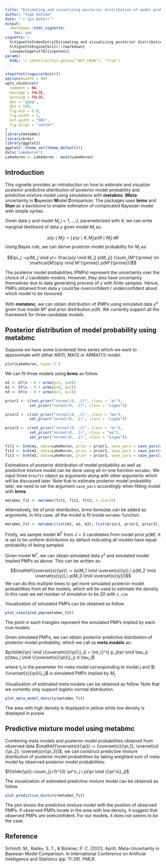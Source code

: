 ```yaml
---
title: "Estimating and visualizing posterior distribution of model probability with metabmc"
author: "Yuga Hikida"
date: "`r Sys.Date()`"
output:
  rmarkdown::html_vignette:
    toc: yes
vignette: >
  %\VignetteIndexEntry{Estimating and visualizing posterior distribution of model probability with metabmc}
  %\VignetteEngine{knitr::rmarkdown}
  \usepackage[utf8]{inputenc}
params:
  EVAL: !r identical(Sys.getenv("NOT_CRAN"), "true")
---
```


```r
stopifnot(require(knitr))
options(width = 90)
opts_chunk$set(
  comment = NA,
  message = FALSE,
  warning = FALSE,
  dev = "jpeg",
  dpi = 100,
  fig.asp = 0.8,
  fig.width = 5,
  out.width = "60%",
  fig.align = "center"
)
library(metabmc)
library(brms)
library(ggplot2)
ggplot2::theme_set(theme_default())
data("LakeHuron")
LakeHuron <- LakeHuron - mean(LakeHuron)
```

## Introduction

This vignette provides an introduction on how to estimate and visualize posterior 
predictive distribution of posterior model probability and predictive mixture 
model using simulations with **metabmc** (**Meta**-uncertainty in **B**ayesian **M**odel **C**omparison.
The packages uses **brms** and **Stan** as a backbone to enable estimation of 
complicated Bayesian model with simple syntax.

Given data $y$ and model $M_j$ $j=1,..,J$, parameterized with $\theta$, we can 
write marginal likelihood of data $y$ given model $M_j$ as:

$$p(y \mid M_j) =\int_{}^{}\,p(y \mid \theta, M_j)p(\theta \mid M_j) \,d\theta$$
Using Bayes rule, we can derive posterior model probability for $M_j$ as:

$$\pi_j :=p(M_j \mid y)= \frac{p(y \mid M_j) p(M_j)} {\sum_{M^{\prime} \in \mathcal{M}}p(y \mid M^{\prime}) p(M^{\prime})}$$

The posterior model probabilities (PMPs) represent the uncertainty over the choice of 
$J$ candidate models. However, they also have uncertainty themselves due to data 
generating process of $y$ with finite samples. Hence, PMPs obtained from data $y$ 
could be overconfident / underconfident about which model to be favoured.

With **metabmc**, we can obtain distribution of PMPs using simulated 
data $y^{s}$ given true model $M*$ and prior distribution $p(\theta)$. 
We currently support all the framework for three candidate models.

## Posterior distribution of model probability using **metabmc**

Suppose we have some (centered) time series which we want to approximate with 
either AR(1), MA(1) or ARMA(1,1) model.

```r
plot(LakeHuron, type='l')
```

We can fit three models using **brms** as follow.

```r
m1 <- bf(x ~ 0 + arma(p=1, q=0))
m2 <- bf(x ~ 0 + arma(p=0, q=1))
m3 <- bf(x ~ 0 + arma(p=1, q=1))

prior1 <- c(set_prior("normal(0, .2)", class = "ar"),
           set_prior("normal(0, .2)", class = "sigma"))

prior2 <- c(set_prior("normal(0, .2)", class = "ma"),
           set_prior("normal(0, .2)", class = "sigma"))

prior3 <- c(set_prior("normal(0, .2)", class = "ar"),
           set_prior("normal(0, .2)", class = "ma"),
           set_prior("normal(0, .2)", class = "sigma"))

fit1 <- brm(m1, data=LakeHuron, prior = prior1, save_pars = save_pars(all = TRUE))
fit2 <- brm(m2, data=LakeHuron, prior = prior2, save_pars = save_pars(all = TRUE))
fit3 <- brm(m3, data=LakeHuron, prior = prior3, save_pars = save_pars(all = TRUE))
```

Estimations of posterior distribution of model probability as well as predictive 
mixture model can be done using all-in-one function `metabmc`.
We input three `brmsfit` object as arguments along with other arguments which
will be discussed later. Note that to estimate posterior model probability later, 
we need to set the argument `save_pars` accordingly when fitting model with **brms**.

```r
metabmc_fit <- metabmc(fit1, fit2, fit3, n_sim=20)
```

Alternatively, list of prior distribution, brms formulas can be added as 
arguments. In this case, all the model is fit inside `metabmc` function.

```r
metabmc_fit <- metabmc(list(m1, m2, m3), list(prior1, prior2, prior3), data = LakeHuron, n_sim=20)
```

Firstly, we sample model $M^*$ from $J = 3$ candidates from model prior $p(M)$. 
It is set to be uniform distribution by default indicating all models have equal
probability of being sampled.

Given model $M^*$, we can obtain simulated data $y^{s}$ and simulated model 
implied PMPs as above. This can be written as:

$$\mathbf{\overset{s}{\pi}} := (p(M_1 \mid \overset{s}{y}),\ p(M_2 \mid \overset{s}{y}),\ p(M_3 \mid \overset{s}{y}))$$
We can do this multiple times to get more simulated posterior model probabilities
from all the models, which will be used to estimate the density. In this case we
set number of simulation to be $20$ with `n_sim`.

Visualization of simulated PMPs can be obtained as follow.

```r
plot_simulated_pmp(metabmc_fit)
```

The point in each triangles represent the simulated PMPs implied by each true 
models.

Given simulated PMPs, we can obtain posterior predictive
distribution of posterior model probability, which we call as **meta models** as:

$p(\tilde{\pi} \mid \{\overset{s}{\pi}\}_j) = \int_{}^{} p_j(\pi \mid \tau_j) p(\tau_j \mid \{\overset{s}{\pi}\}_j) d \tau_j$

where $\tau_j$ is the parameter for meta model corresponding to model $j$ and
$\{\overset{s}{\pi}\}_j$ is simulated PMPs implied by $M_j$.

Visualization of estimated meta models can be obtained as follow. Note that we
currently only support logistic normal distribution.

```r
plot_meta_model_density(metabmc_fit)
```

The area with high density is displayed in yellow while low density is displayed 
in purple.

## Predictive mixture model using **metabmc**

Combining meta models and posterior model probabilities obtained from observed
data $\mathbf{\overset{o}{\pi}} := (\overset{o}{\pi_1}, \overset{o}{\pi_2}, \overset{o}{\pi_3})$, 
we can construct predictive mixture distribution of posterior model probabilities 
by taking weighted sum of meta model by observed posterior model probabilities:

$f(\tilde{\pi}):=\sum_{j=1}^{3} \pi^o_j \ p(\pi \mid \{\pi^s\}_j)$

The visualization of estimated predictive mixture model can be obtained as follow.

```r
plot_predictive_mixture(metabmc_fit)
```

The plot shows the predictive mixture model with the position of observed PMPs.
If observed PMPs locate in the area with low density, it suggest that observed
PMPs are overconfident. For our models, it does not seems to be the case.

## Reference
Schmitt, M., Radev, S. T., & Bürkner, P. C. (2023, April). Meta-Uncertainty in 
Bayesian Model Comparison. In International Conference on Artificial Intelligence 
and Statistics (pp. 11-29). PMLR.


